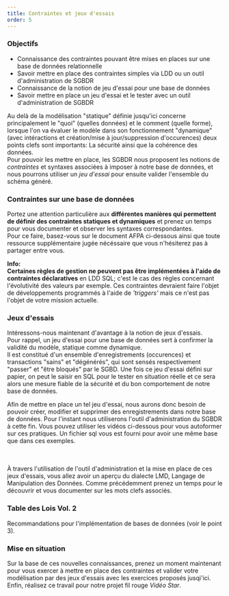 ```yaml
---
title: Contraintes et jeux d'essais
order: 5
---
```


### Objectifs
- Connaissance des contraintes pouvant être mises en places sur une base de données relationnelle
- Savoir mettre en place des contraintes simples via LDD ou un outil d'administration de SGBDR
- Connaissance de la notion de jeu d'essai pour une base de données
- Savoir mettre en place un jeu d'essai et le tester avec un outil d'administration de SGBDR


Au delà de la modélisation "statique" définie jusqu'ici concerne principalement le "quoi" (quelles données) et le comment (quelle forme), lorsque l'on va évaluer le modèle dans son fonctionnement "dynamique" (avec intéractions et création/mise à jour/suppression d'occurences) deux points clefs sont importants: La sécurité ainsi que la cohérence des données.  
Pour pouvoir les mettre en place, les SGBDR nous proposent les notions de *contraintes* et syntaxes associées à imposer à notre base de données, et nous pourrons utiliser un *jeu d'essai* pour ensuite valider l'ensemble du schéma généré.

### Contraintes sur une base de données
Portez une attention particulière aux **différentes manières qui permettent de définir des contraintes statiques et dynamiques** et prenez un temps pour vous documenter et observer les syntaxes correspondantes.  
Pour ce faire, basez-vous sur le document AFPA ci-dessous ainsi que toute ressource supplémentaire jugée nécéssaire que vous n'hésiterez pas à partager entre vous.  
<ExtLink src="http://ee0421d80ebc4e9792ad131272c3bf89.testmyurl.ws/resources/BDD/AutoForm_-_ContraintesStatiquesEtDynamiquesBDD.pdf" title="Contraintes Statiques et Dynamiques"/>

__Info:__  
**Certaines règles de gestion ne peuvent pas être implémentées à l'aide de contraintes déclaratives** en LDD SQL; c'est le cas des règles concernant l'évolutivité des valeurs par exemple. Ces contraintes devraient faire l'objet de développements programmés à l'aide de *'triggers'* mais ce n'est pas l'objet de votre mission actuelle.

### Jeux d'essais
Intéressons-nous maintenant d'avantage à la notion de jeux d'essais.  
Pour rappel, un jeu d'essai pour une base de données sert à confirmer la validité du modèle, statique comme dynamique.  
Il est constitué d'un ensemble d'enregistrements (occurences) et transactions "sains" et "dégénérés", qui sont sensés respectivement "passer" et "être bloqués" par le SGBD. Une fois ce jeu d'essai défini sur papier, on peut le saisir en SQL pour le tester en situation réelle et ce sera alors une mesure fiable de la sécurité et du bon comportement de notre base de données.

Afin de mettre en place un tel jeu d'essai, nous aurons donc besoin de pouvoir créer, modifier et supprimer des enregistrements dans notre base de données. Pour l'instant nous utiliserons l'outil d'administration du SGBDR à cette fin. Vous pouvez utiliser les vidéos ci-dessous pour vous autoformer sur ces pratiques. Un fichier sql vous est fourni pour avoir une même base que dans ces exemples.
<ExtLink src="https://www.youtube.com/watch?v=MZo0-00NcoU&ab_channel=Grafikart.fr" title="Apprendre MySQL (7/20) : Insérer des données, INSERT INTO | Graphikart" />  
<ExtLink src="https://www.youtube.com/watch?v=ZDncKWp-Q4A&ab_channel=Grafikart.fr" title="Apprendre MySQL (8/20) : Supprimer des données, DELETE FROM | Graphikart" />  
<ExtLink src="https://www.youtube.com/watch?v=WV_il2jaeDQ&ab_channel=Grafikart.fr" title="Apprendre MySQL (9/20) : Modifier des données, UPDATE | Graphikart" />  
<ExtLink src="http://ee0421d80ebc4e9792ad131272c3bf89.testmyurl.ws/resources/BDD/formationsqlDatabase.sql" title="Base.sql"/>

À travers l'utilisation de l'outil d'administration et la mise en place de ces jeux d'essais, vous allez avoir un aperçu du dialecte LMD, Langage de Manipulation des Données. Comme précédemment prenez un temps pour le découvrir et vous documenter sur les mots clefs associés.



### Table des Lois Vol. 2
Recommandations pour l'implémentation de bases de données (voir le point 3).
<ExtLink src="http://ee0421d80ebc4e9792ad131272c3bf89.testmyurl.ws/resources/BDD/TableDesLoisVol2.pdf" title="Table des Lois Vol.2"/>

### Mise en situation
Sur la base de ces nouvelles connaissances, prenez un moment maintenant pour vous exercer à mettre en place des contraintes et valider votre modélisation par des jeux d'essais avec les exercices proposés jusqi'ici.  
Enfin, réalisez ce travail pour notre projet fil rouge *Vidéo Star*.